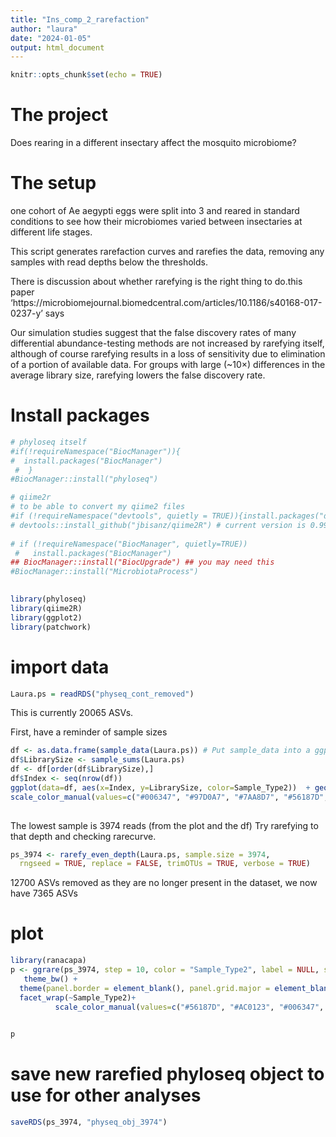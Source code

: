 ---
title: "Ins_comp_2_rarefaction"
author: "laura"
date: "2024-01-05"
output: html_document
---

```{r setup, include=FALSE}
knitr::opts_chunk$set(echo = TRUE)
```

# The project

Does rearing in a different insectary affect the mosquito microbiome?

# The setup

one cohort of Ae aegypti eggs were split into 3 and reared in standard conditions to see how their microbiomes varied between insectaries at different life stages.


This script generates rarefaction curves and rarefies the data, removing any samples with read depths below the thresholds.

There is discussion about whether rarefying is the right thing to do.this paper 'https://microbiomejournal.biomedcentral.com/articles/10.1186/s40168-017-0237-y' says

Our simulation studies suggest that the false discovery rates of many differential abundance-testing methods are not increased by rarefying itself, although of course rarefying results in a loss of sensitivity due to elimination of a portion of available data. For groups with large (~10×) differences in the average library size, rarefying lowers the false discovery rate.

# Install packages

```{r}

# phyloseq itself
#if(!requireNamespace("BiocManager")){
#  install.packages("BiocManager")
 #  }
#BiocManager::install("phyloseq")

# qiime2r
# to be able to convert my qiime2 files
#if (!requireNamespace("devtools", quietly = TRUE)){install.packages("devtools")}
# devtools::install_github("jbisanz/qiime2R") # current version is 0.99.20
 
# if (!requireNamespace("BiocManager", quietly=TRUE))
 #   install.packages("BiocManager")
## BiocManager::install("BiocUpgrade") ## you may need this
#BiocManager::install("MicrobiotaProcess")
 

library(phyloseq)
library(qiime2R)
library(ggplot2)
library(patchwork)

```


# import data

```{r}
Laura.ps = readRDS("physeq_cont_removed")
```
This is currently 20065 ASVs.
 
First, have a reminder of sample sizes

```{r}
df <- as.data.frame(sample_data(Laura.ps)) # Put sample_data into a ggplot-friendly data.frame
df$LibrarySize <- sample_sums(Laura.ps)
df <- df[order(df$LibrarySize),]
df$Index <- seq(nrow(df))
ggplot(data=df, aes(x=Index, y=LibrarySize, color=Sample_Type2))  + geom_point(alpha=0.7, size=1)+
scale_color_manual(values=c("#006347", "#97D0A7", "#7AA8D7", "#56187D", "#AC0123", "#EF9F26", "#E6CD69"))
      
```

The lowest sample is 3974 reads (from the plot and the df)
Try rarefying to that depth and checking rarecurve. 

```{r}
ps_3974 <- rarefy_even_depth(Laura.ps, sample.size = 3974,
  rngseed = TRUE, replace = FALSE, trimOTUs = TRUE, verbose = TRUE)
```

12700 ASVs removed as they are no longer present in the dataset, we now have 7365 ASVs


# plot

```{r warning=FALSE}
library(ranacapa)
p <- ggrare(ps_3974, step = 10, color = "Sample_Type2", label = NULL, se = FALSE) + 
   theme_bw() + 
  theme(panel.border = element_blank(), panel.grid.major = element_blank(), panel.grid.minor = element_blank(), axis.line = element_line(colour = "black")) + 
  facet_wrap(~Sample_Type2)+
          scale_color_manual(values=c("#56187D", "#AC0123", "#006347", "#97D0A7", "#EF9F26", "#7AA8D7"))
 

p
```


# save new rarefied phyloseq object to use for other analyses

```{r}
saveRDS(ps_3974, "physeq_obj_3974")

```